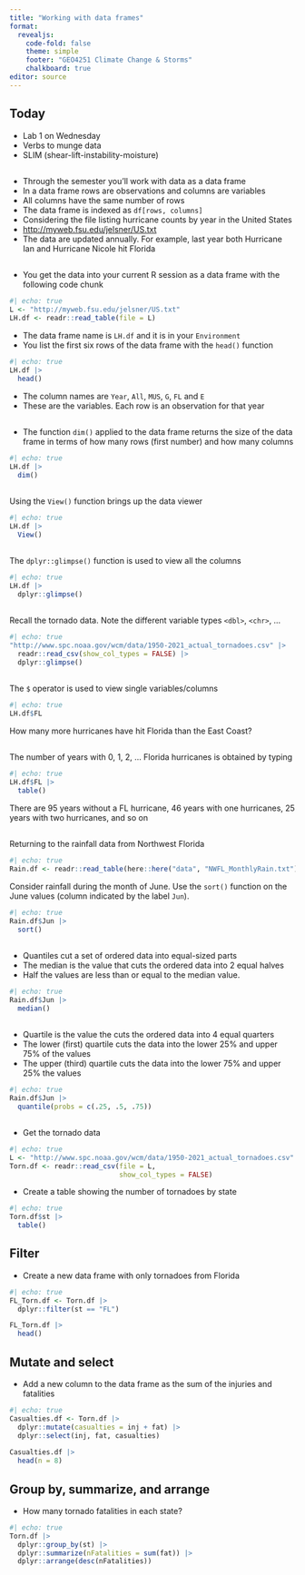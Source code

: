 ```yaml
---
title: "Working with data frames"
format: 
  revealjs:
    code-fold: false
    theme: simple
    footer: "GEO4251 Climate Change & Storms"
    chalkboard: true
editor: source
---
```


## Today

-   Lab 1 on Wednesday
-   Verbs to munge data
-   SLIM (shear-lift-instability-moisture)

## 

-   Through the semester you'll work with data as a data frame
-   In a data frame rows are observations and columns are variables 
-   All columns have the same number of rows
-   The data frame is indexed as `df[rows, columns]`
-   Considering the file listing hurricane counts by year in the United States
-   <http://myweb.fsu.edu/jelsner/US.txt>
-   The data are updated annually. For example, last year both Hurricane Ian and Hurricane Nicole hit Florida

## {.smaller}

-   You get the data into your current R session as a data frame with the following code chunk

```r
#| echo: true
L <- "http://myweb.fsu.edu/jelsner/US.txt"
LH.df <- readr::read_table(file = L)
```

-   The data frame name is `LH.df` and it is in your `Environment`
-   You list the first six rows of the data frame with the `head()` function

```r
#| echo: true
LH.df |>
  head()
```

-   The column names are `Year`, `All`, `MUS`, `G`, `FL` and `E`
-   These are the variables. Each row is an observation for that year

##

-   The function `dim()` applied to the data frame returns the size of the data frame in terms of how many rows (first number) and how many columns

```r
#| echo: true
LH.df |>
  dim()
```

##

Using the `View()` function brings up the data viewer
```r
#| echo: true
LH.df |>
  View()
```

## {.smaller}

The `dplyr::glimpse()` function is used to view all the columns
```r
#| echo: true
LH.df |>
  dplyr::glimpse()
```

## {.smaller}

Recall the tornado data. Note the different variable types `<dbl>`, `<chr>`, ...
```r
#| echo: true
"http://www.spc.noaa.gov/wcm/data/1950-2021_actual_tornadoes.csv" |>
  readr::read_csv(show_col_types = FALSE) |>
  dplyr::glimpse()
```

## {.smaller}

The `$` operator is used to view single variables/columns

```r
#| echo: true
LH.df$FL
```

How many more hurricanes have hit Florida than the East Coast?

## 

The number of years with 0, 1, 2, ... Florida hurricanes is obtained by typing

```r
#| echo: true
LH.df$FL |>
  table()
```
There are 95 years without a FL hurricane, 46 years with one hurricanes, 25 years with two hurricanes, and so on

##

Returning to the rainfall data from Northwest Florida

```r
#| echo: true
Rain.df <- readr::read_table(here::here("data", "NWFL_MonthlyRain.txt"))
```

Consider rainfall during the month of June. Use the `sort()` function on the June values (column indicated by the label `Jun`).

```r
#| echo: true
Rain.df$Jun |>
  sort()
```

##

-   Quantiles cut a set of ordered data into equal-sized parts
-   The median is the value that cuts the ordered data into 2 equal halves
-   Half the values are less than or equal to the median value.

```r
#| echo: true
Rain.df$Jun |>
  median()
```

##

-   Quartile is the value the cuts the ordered data into 4 equal quarters
-   The lower (first) quartile cuts the data into the lower 25% and upper 75% of the values
-   The upper (third) quartile cuts the data into the lower 75% and upper 25% the values

```r
#| echo: true
Rain.df$Jun |>
  quantile(probs = c(.25, .5, .75))
```

## {.smaller}

-   Get the tornado data
```r
#| echo: true
L <- "http://www.spc.noaa.gov/wcm/data/1950-2021_actual_tornadoes.csv"
Torn.df <- readr::read_csv(file = L,
                           show_col_types = FALSE)
```

-   Create a table showing the number of tornadoes by state
```r
#| echo: true
Torn.df$st |>
  table()
```

## Filter {.smaller}

-   Create a new data frame with only tornadoes from Florida
```r
#| echo: true
FL_Torn.df <- Torn.df |>
  dplyr::filter(st == "FL")

FL_Torn.df |>
  head()
```

## Mutate and select

-   Add a new column to the data frame as the sum of the injuries and fatalities
```r
#| echo: true
Casualties.df <- Torn.df |>
  dplyr::mutate(casualties = inj + fat) |>
  dplyr::select(inj, fat, casualties)
  
Casualties.df |>
  head(n = 8)
```

## Group by, summarize, and arrange {.smaller}

-   How many tornado fatalities in each state?

```r
#| echo: true
Torn.df |>
  dplyr::group_by(st) |>
  dplyr::summarize(nFatalities = sum(fat)) |>
  dplyr::arrange(desc(nFatalities))
```